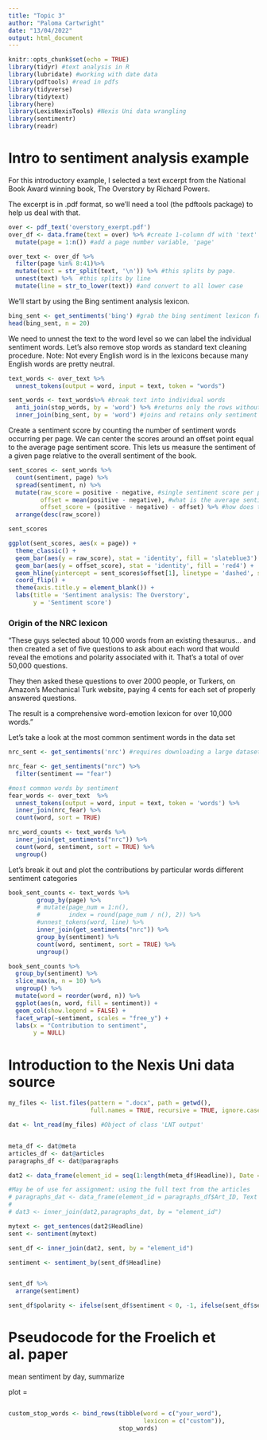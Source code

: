 ```yaml
---
title: "Topic 3"
author: "Paloma Cartwright"
date: "13/04/2022"
output: html_document
---
```


```r
knitr::opts_chunk$set(echo = TRUE)
library(tidyr) #text analysis in R
library(lubridate) #working with date data
library(pdftools) #read in pdfs
library(tidyverse)
library(tidytext)
library(here)
library(LexisNexisTools) #Nexis Uni data wrangling
library(sentimentr)
library(readr)
```


# Intro to sentiment analysis example

For this introductory example, I selected a text excerpt from the National Book Award winning book, The Overstory by Richard Powers.

The excerpt is in .pdf format, so we’ll need a tool (the pdftools package) to help us deal with that.

```r
over <- pdf_text('overstory_exerpt.pdf')
over_df <- data.frame(text = over) %>% #create 1-column df with 'text' variable
  mutate(page = 1:n()) #add a page number variable, 'page'

over_text <- over_df %>%
  filter(page %in% 8:41)%>%
  mutate(text = str_split(text, '\n')) %>% #this splits by page.
  unnest(text) %>%  #this splits by line
  mutate(line = str_to_lower(text)) #and convert to all lower case

```

We’ll start by using the Bing sentiment analysis lexicon.

```r
bing_sent <- get_sentiments('bing') #grab the bing sentiment lexicon from tidytext
head(bing_sent, n = 20)
```

We need to unnest the text to the word level so we can label the individual sentiment words. Let’s also remove stop words as standard text cleaning procedure. Note: Not every English word is in the lexicons because many English words are pretty neutral.

```r

text_words <- over_text %>% 
  unnest_tokens(output = word, input = text, token = "words")

sent_words <- text_words%>% #break text into individual words
  anti_join(stop_words, by = 'word') %>% #returns only the rows without stop words
  inner_join(bing_sent, by = 'word') #joins and retains only sentiment words

```

Create a sentiment score by counting the number of sentiment words occurring per page. We can center the scores around an offset point equal to the average page sentiment score. This lets us measure the sentiment of a given page relative to the overall sentiment of the book.

```r
sent_scores <- sent_words %>%
  count(sentiment, page) %>%
  spread(sentiment, n) %>%
  mutate(raw_score = positive - negative, #single sentiment score per page
         offset = mean(positive - negative), #what is the average sentiment per page?
         offset_score = (positive - negative) - offset) %>% #how does this page's sentiment compare to that of the average page?
  arrange(desc(raw_score))

sent_scores
```

```r
ggplot(sent_scores, aes(x = page)) +
  theme_classic() +
  geom_bar(aes(y = raw_score), stat = 'identity', fill = 'slateblue3') +
  geom_bar(aes(y = offset_score), stat = 'identity', fill = 'red4') +
  geom_hline(yintercept = sent_scores$offset[1], linetype = 'dashed', size = .5) +
  coord_flip() +
  theme(axis.title.y = element_blank()) +
  labs(title = 'Sentiment analysis: The Overstory',
       y = 'Sentiment score')
```

### Origin of the NRC lexicon

“These guys selected about 10,000 words from an existing thesaurus… and then created a set of five questions to ask about each word that would reveal the emotions and polarity associated with it. That’s a total of over 50,000 questions.

They then asked these questions to over 2000 people, or Turkers, on Amazon’s Mechanical Turk website, paying 4 cents for each set of properly answered questions.

The result is a comprehensive word-emotion lexicon for over 10,000 words.”

Let’s take a look at the most common sentiment words in the data set


```r

nrc_sent <- get_sentiments('nrc') #requires downloading a large dataset via prompt

nrc_fear <- get_sentiments("nrc") %>% 
  filter(sentiment == "fear")

#most common words by sentiment
fear_words <- over_text  %>%
  unnest_tokens(output = word, input = text, token = 'words') %>%
  inner_join(nrc_fear) %>%
  count(word, sort = TRUE)

nrc_word_counts <- text_words %>%
  inner_join(get_sentiments("nrc")) %>%
  count(word, sentiment, sort = TRUE) %>%
  ungroup()


```

Let’s break it out and plot the contributions by particular words different sentiment categories

```r
book_sent_counts <- text_words %>%
        group_by(page) %>%
        # mutate(page_num = 1:n(),
        #        index = round(page_num / n(), 2)) %>%
        #unnest_tokens(word, line) %>%
        inner_join(get_sentiments("nrc")) %>%
        group_by(sentiment) %>%
        count(word, sentiment, sort = TRUE) %>%
        ungroup()

book_sent_counts %>%
  group_by(sentiment) %>%
  slice_max(n, n = 10) %>% 
  ungroup() %>%
  mutate(word = reorder(word, n)) %>%
  ggplot(aes(n, word, fill = sentiment)) +
  geom_col(show.legend = FALSE) +
  facet_wrap(~sentiment, scales = "free_y") +
  labs(x = "Contribution to sentiment",
       y = NULL)
```

# Introduction to the Nexis Uni data source

```r

my_files <- list.files(pattern = ".docx", path = getwd(),
                       full.names = TRUE, recursive = TRUE, ignore.case = TRUE)

dat <- lnt_read(my_files) #Object of class 'LNT output'


meta_df <- dat@meta
articles_df <- dat@articles
paragraphs_df <- dat@paragraphs

dat2 <- data_frame(element_id = seq(1:length(meta_df$Headline)), Date = meta_df$Date, Headline = meta_df$Headline)

#May be of use for assignment: using the full text from the articles
# paragraphs_dat <- data_frame(element_id = paragraphs_df$Art_ID, Text  = paragraphs_df$Paragraph)
# 
# dat3 <- inner_join(dat2,paragraphs_dat, by = "element_id")

```



```r
mytext <- get_sentences(dat2$Headline)
sent <- sentiment(mytext)

sent_df <- inner_join(dat2, sent, by = "element_id")

sentiment <- sentiment_by(sent_df$Headline)


sent_df %>%
  arrange(sentiment)

sent_df$polarity <- ifelse(sent_df$sentiment < 0, -1, ifelse(sent_df$sentiment > 0, 1, 0))
```


# Pseudocode for the Froelich et al. paper 

mean sentiment by day, summarize 

plot = 

```r

```



```r

custom_stop_words <- bind_rows(tibble(word = c("your_word"),  
                                      lexicon = c("custom")), 
                               stop_words)
```








